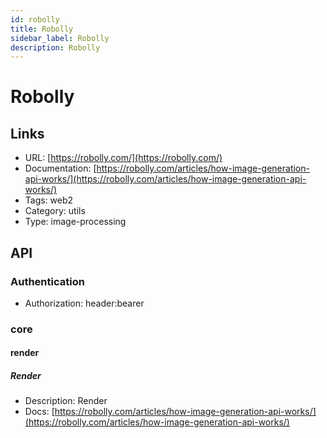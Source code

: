 ```yaml
---
id: robolly
title: Robolly
sidebar_label: Robolly
description: Robolly
---
```


# Robolly

## Links

* URL: [https://robolly.com/](https://robolly.com/)
* Documentation: [https://robolly.com/articles/how-image-generation-api-works/](https://robolly.com/articles/how-image-generation-api-works/)
* Tags: web2
* Category: utils
* Type: image-processing

## API

### Authentication

* Authorization: header:bearer

### core

#### render

##### Render

* Description: Render
* Docs: [https://robolly.com/articles/how-image-generation-api-works/](https://robolly.com/articles/how-image-generation-api-works/)
